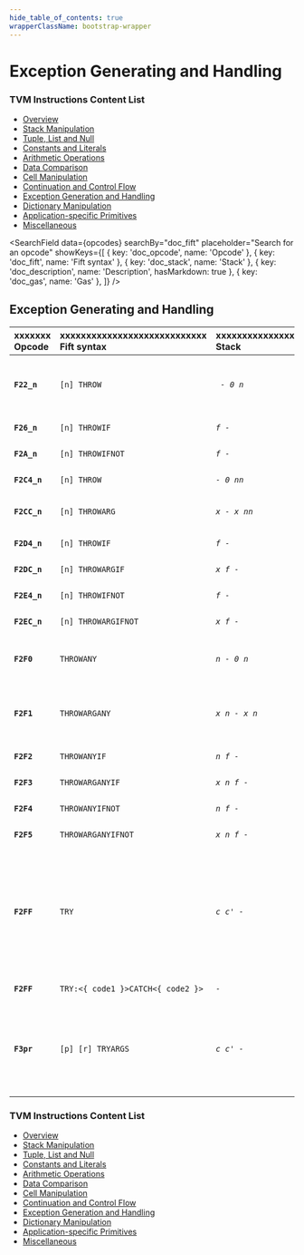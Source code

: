 ```yaml
---
hide_table_of_contents: true
wrapperClassName: bootstrap-wrapper
---
```



# Exception Generating and Handling

### TVM Instructions Content List

* [Overview](/learn/tvm-instructions/instructions)
* [Stack Manipulation](/learn/tvm-instructions/instructions/stack-manipulation)
* [Tuple, List and Null](/learn/tvm-instructions/instructions/tuple-list-null)
* [Constants and Literals](/learn/tvm-instructions/instructions/constant)
* [Arithmetic Operations](/learn/tvm-instructions/instructions/arithmetic)
* [Data Comparison](/learn/tvm-instructions/instructions/data-comparison)
* [Cell Manipulation](/learn/tvm-instructions/instructions/cell-manipulation)
* [Continuation and Control Flow](/learn/tvm-instructions/instructions/control-flow)
* [Exception Generation and Handling](/learn/tvm-instructions/instructions/exception-gen-and-handling)
* [Dictionary Manipulation](/learn/tvm-instructions/instructions/dictionary-manipulation)
* [Application-specific Primitives](/learn/tvm-instructions/instructions/app-specific)
* [Miscellaneous](/learn/tvm-instructions/instructions/miscellaneous)

<SearchField
  data={opcodes}
  searchBy="doc_fift"
  placeholder="Search for an opcode"
  showKeys={[
    { key: 'doc_opcode', name: 'Opcode' },
    { key: 'doc_fift', name: 'Fift syntax' },
    { key: 'doc_stack', name: 'Stack' },
    { key: 'doc_description', name: 'Description', hasMarkdown: true },
    { key: 'doc_gas', name: 'Gas' },
  ]}
/>

## Exception Generating and Handling

| xxxxxxx<br/>Opcode | xxxxxxxxxxxxxxxxxxxxxxxxxxxx<br/>Fift syntax | xxxxxxxxxxxxxxxxx<br/>Stack | xxxxxxxxxxxxxxxxxxxxxxxxxxxxxxxxxxxxxx<br/>Description | xxxx<br/>Gas |
|:-|:-|:-|:-|:-|
| **`F22_n`** | `[n] THROW` | _` - 0 n`_ | Throws exception `0 <= n <= 63` with parameter zero.<br/>In other words, it transfers control to the continuation in `c2`, pushing `0` and `n` into its stack, and discarding the old stack altogether. | `76` |
| **`F26_n`** | `[n] THROWIF` | _`f - `_ | Throws exception `0 <= n <= 63` with  parameter zero only if integer `f!=0`. | `26/76` |
| **`F2A_n`** | `[n] THROWIFNOT` | _`f - `_ | Throws exception `0 <= n <= 63` with parameter zero only if integer `f=0`. | `26/76` |
| **`F2C4_n`** | `[n] THROW` | _`- 0 nn`_ | For `0 <= n < 2^11`, an encoding of [`[n] THROW`](#instr-throw-short) for larger values of `n`. | `84` |
| **`F2CC_n`** | `[n] THROWARG` | _`x - x nn`_ | Throws exception `0 <= n <  2^11` with parameter `x`, by copying `x` and `n` into the stack of `c2` and transferring control to `c2`. | `84` |
| **`F2D4_n`** | `[n] THROWIF` | _`f - `_ | For `0 <= n < 2^11`, an encoding of [`[n] THROWIF`](#instr-throwif-short) for larger values of `n`. | `34/84` |
| **`F2DC_n`** | `[n] THROWARGIF` | _`x f - `_ | Throws exception `0 <= nn < 2^11` with parameter `x` only if integer `f!=0`. | `34/84` |
| **`F2E4_n`** | `[n] THROWIFNOT` | _`f - `_ | For `0 <= n < 2^11`, an encoding of [`[n] THROWIFNOT`](#instr-throwifnot-short) for larger values of `n`. | `34/84` |
| **`F2EC_n`** | `[n] THROWARGIFNOT` | _`x f - `_ | Throws exception `0 <= n < 2^11` with parameter `x` only if integer `f=0`. | `34/84` |
| **`F2F0`** | `THROWANY` | _`n - 0 n`_ | Throws exception `0 <= n < 2^16` with parameter zero.<br/>Approximately equivalent to [`ZERO`](#instr-zero) [`SWAP`](#instr-swap) [`THROWARGANY`](#instr-throwargany). | `76` |
| **`F2F1`** | `THROWARGANY` | _`x n - x n`_ | Throws exception `0 <= n < 2^16` with parameter `x`, transferring control to the continuation in `c2`.<br/>Approximately equivalent to [`c2 PUSHCTR`](#instr-pushctr) [`2 JMPXARGS`](#instr-jmpxargs). | `76` |
| **`F2F2`** | `THROWANYIF` | _`n f - `_ | Throws exception `0 <= n < 2^16` with parameter zero only if `f!=0`. | `26/76` |
| **`F2F3`** | `THROWARGANYIF` | _`x n f - `_ | Throws exception `0 <= n<2^16` with parameter `x` only if `f!=0`. | `26/76` |
| **`F2F4`** | `THROWANYIFNOT` | _`n f - `_ | Throws exception `0 <= n<2^16` with parameter zero only if `f=0`. | `26/76` |
| **`F2F5`** | `THROWARGANYIFNOT` | _`x n f - `_ | Throws exception `0 <= n<2^16` with parameter `x` only if `f=0`. | `26/76` |
| **`F2FF`** | `TRY` | _`c c' - `_ | Sets `c2` to `c'`, first saving the old value of `c2` both into the savelist of `c'` and into the savelist of the current continuation, which is stored into `c.c0` and `c'.c0`. Then runs `c` similarly to [`EXECUTE`](#instr-execute). If `c` does not throw any exceptions, the original value of `c2` is automatically restored on return from `c`. If an exception occurs, the execution is transferred to `c'`, but the original value of `c2` is restored in the process, so that `c'` can re-throw the exception by [`THROWANY`](#instr-throwany) if it cannot handle it by itself. | `26` |
| **`F2FF`** | `TRY:<{ code1 }>CATCH<{ code2 }>` | _`-`_ | Equivalent to [`<{ code1 }> CONT`](#instr-pushcont) [`<{ code2 }> CONT`](#instr-pushcont) [`TRY`](#instr-try). |  |
| **`F3pr`** | `[p] [r] TRYARGS` | _`c c' - `_ | Similar to [`TRY`](#instr-try), but with [`[p] [r] CALLXARGS`](#instr-callxargs) internally used instead of [`EXECUTE`](#instr-execute).<br/>In this way, all but the top `0 <= p <= 15` stack elements will be saved into current continuation's stack, and then restored upon return from either `c` or `c'`, with the top `0 <= r <= 15` values of the resulting stack of `c` or `c'` copied as return values. | `26` |


### TVM Instructions Content List

* [Overview](/learn/tvm-instructions/instructions)
* [Stack Manipulation](/learn/tvm-instructions/instructions/stack-manipulation)
* [Tuple, List and Null](/learn/tvm-instructions/instructions/tuple-list-null)
* [Constants and Literals](/learn/tvm-instructions/instructions/constant)
* [Arithmetic Operations](/learn/tvm-instructions/instructions/arithmetic)
* [Data Comparison](/learn/tvm-instructions/instructions/data-comparison)
* [Cell Manipulation](/learn/tvm-instructions/instructions/cell-manipulation)
* [Continuation and Control Flow](/learn/tvm-instructions/instructions/control-flow)
* [Exception Generation and Handling](/learn/tvm-instructions/instructions/exception-gen-and-handling)
* [Dictionary Manipulation](/learn/tvm-instructions/instructions/dictionary-manipulation)
* [Application-specific Primitives](/learn/tvm-instructions/instructions/app-specific)
* [Miscellaneous](/learn/tvm-instructions/instructions/miscellaneous)
